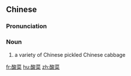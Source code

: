 ==Chinese==
{{zh-forms}}

===Pronunciation===
{{zh-pron
|m=suāncài
|c=syun1 coi3
|mn=xm,qz,tw:sng-chhài/zz:suiⁿ-chhài
|cat=n
}}

===Noun===
{{zh-noun}}

# a variety of Chinese pickled Chinese cabbage

[[fr:酸菜]]
[[hu:酸菜]]
[[zh:酸菜]]